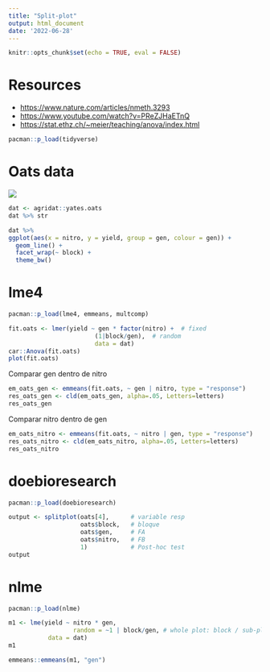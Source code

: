 ```yaml
---
title: "Split-plot"
output: html_document
date: '2022-06-28'
---
```


```r
knitr::opts_chunk$set(echo = TRUE, eval = FALSE)
```

# Resources

-   <https://www.nature.com/articles/nmeth.3293>
-   <https://www.youtube.com/watch?v=PReZJHaETnQ>
-   <https://stat.ethz.ch/~meier/teaching/anova/index.html>

```r
pacman::p_load(tidyverse)
```

# Oats data

![](figs/oats_field.png)

```r
dat <- agridat::yates.oats
dat %>% str
```

```r
dat %>% 
ggplot(aes(x = nitro, y = yield, group = gen, colour = gen)) + 
  geom_line() + 
  facet_wrap(~ block) + 
  theme_bw()
```

# lme4

```r
pacman::p_load(lme4, emmeans, multcomp)

fit.oats <- lmer(yield ~ gen * factor(nitro) +  # fixed 
                        (1|block/gen),  # random
                        data = dat)
car::Anova(fit.oats)
plot(fit.oats)
```

Comparar gen dentro de nitro
```r
em_oats_gen <- emmeans(fit.oats, ~ gen | nitro, type = "response")
res_oats_gen <- cld(em_oats_gen, alpha=.05, Letters=letters)
res_oats_gen
```

Comparar nitro dentro de gen

```r
em_oats_nitro <- emmeans(fit.oats, ~ nitro | gen, type = "response")
res_oats_nitro <- cld(em_oats_nitro, alpha=.05, Letters=letters)
res_oats_nitro
```


# doebioresearch

```r
pacman::p_load(doebioresearch)

output <- splitplot(oats[4],      # variable resp
                    oats$block,   # bloque
                    oats$gen,     # FA
                    oats$nitro,   # FB
                    1)            # Post-hoc test
output
```

# nlme

```r
pacman::p_load(nlme)

m1 <- lme(yield ~ nitro * gen, 
                  random = ~1 | block/gen, # whole plot: block / sub-plot: block:gen
           data = dat)
m1

emmeans::emmeans(m1, "gen")
```
